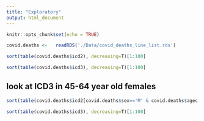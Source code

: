 ```yaml
---
title: "Exploratory"
output: html_document
---
```


```r
knitr::opts_chunk$set(echo = TRUE)
```

```r
covid.deaths <-   readRDS('./Data/covid_deaths_line_list.rds')

```

```r
sort(table(covid.deaths$icd2), decreasing=T)[1:100]
```

```r
sort(table(covid.deaths$icd3), decreasing=T)[1:100]
```

## look at ICD3 in 45-64 year old females
```r
sort(table(covid.deaths$icd2[covid.deaths$sex=='M' & covid.deaths$agec %in% c('45-64 years') ]), decreasing=T)[1:100]
```


```r
sort(table(covid.deaths$icd3), decreasing=T)[1:100]
```


